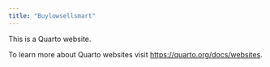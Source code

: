 ```yaml
---
title: "Buylowsellsmart"
---
```


This is a Quarto website.

To learn more about Quarto websites visit <https://quarto.org/docs/websites>.
